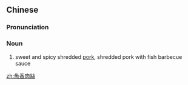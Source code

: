 ==Chinese==
{{zh-forms|s=鱼香肉丝|type=22}}

===Pronunciation===
{{zh-pron
|m=yúxiāngròusī
|c=jyu4 heong1 juk6 si1
|cat=n
}}

===Noun===
{{zh-noun}}

# sweet and spicy shredded [[pork]], shredded pork with fish barbecue sauce

{{zh-cat|Foods}}

[[zh:魚香肉絲]]